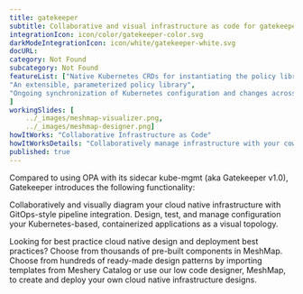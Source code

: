 ```yaml
---
title: gatekeeper  
subtitle: Collaborative and visual infrastructure as code for gatekeeper
integrationIcon: icon/color/gatekeeper-color.svg
darkModeIntegrationIcon: icon/white/gatekeeper-white.svg
docURL: 
category: Not Found
subcategory: Not Found
featureList: ["Native Kubernetes CRDs for instantiating the policy library (aka constraints)",
"An extensible, parameterized policy library",
"Ongoing synchronization of Kubernetes configuration and changes across any number of clusters."
]
workingSlides: [
    ../_images/meshmap-visualizer.png,
    ../_images/meshmap-designer.png]
howItWorks: "Collaborative Infrastructure as Code"
howItWorksDetails: "Collaboratively manage infrastructure with your coworkers synchronously sharing the same designs."
published: true
---
```

<p>
    Compared to using OPA with its sidecar kube-mgmt (aka Gatekeeper v1.0), Gatekeeper introduces the following functionality:
</p>
<p>
    Collaboratively and visually diagram your cloud native infrastructure with GitOps-style pipeline integration. Design, test, and manage configuration your Kubernetes-based, containerized applications as a visual topology.
</p>
<p>
    Looking for best practice cloud native design and deployment best practices? Choose from thousands of pre-built components in MeshMap. Choose from hundreds of ready-made design patterns by importing templates from Meshery Catalog or use our low code designer, MeshMap, to create and deploy your own cloud native infrastructure designs.
</p>